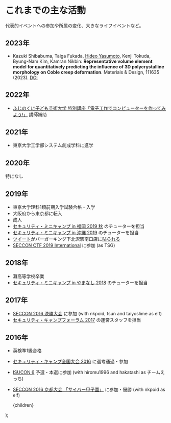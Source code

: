 
# これまでの主な活動

代表的イベントへの参加や所属の変化、大きなライフイベントなど。

## 2023年

* Kazuki Shibabuma, Taiga Fukada, <u>Hideo Yasumoto</u>, Kenji Tokuda, Byung-Nam Kim, Kamran Nikbin: **Representative volume element model for quantitatively predicting the influence of 3D polycrystalline morphology on Coble creep deformation**. Materials & Design, 111635 (2023). [DOI](https://doi.org/10.1016/j.matdes.2023.111635)

## 2022年

* [ふじのくに子ども芸術大学 特別講座「電子工作でコンピューターを作ってみよう!」](https://www.fkac.jp/kouza2022/detail.html?id=nw1651114807) 講師補助

## 2021年

* 東京大学工学部システム創成学科に進学

## 2020年

特になし

## 2019年

* 東京大学理科1類前期入学試験合格・入学
* 大阪府から東京都に転入
* 成人
* [セキュリティ・ミニキャンプ in 福岡 2019 秋](https://www.security-camp.or.jp/minicamp/fukuoka2019a.html) のチューターを担当
* [セキュリティ・ミニキャンプ in 沖縄 2019](https://www.security-camp.or.jp/minicamp/okinawa2019.html) のチューターを担当
* [ツイート](https://twitter.com/hideo54/status/1130030449638559744)がバーガーキング下北沢駅南口店に[貼られる](https://twitter.com/hideo54/status/1204218275233558528)
* [SECCON CTF 2019 International](https://www.seccon.jp/2019/akihabara/#ctf) に参加 (as TSG)

## 2018年

* 灘高等学校卒業
* [セキュリティ・ミニキャンプ in やまなし 2018](https://www.security-camp.or.jp/minicamp/yamanashi2018.html) のチューターを担当

## 2017年
* [SECCON 2016 決勝大会](http://2016.seccon.jp/news/#140) に参加 (with nkpoid, tsun and taiyoslime as elf)
* [セキュリティ・キャンプフォーラム 2017](https://www.ipa.go.jp/jinzai/camp/2016/forum2017.html) の運営スタッフを担当

## 2016年

* 英検準1級合格
* [セキュリティ・キャンプ全国大会 2016](https://www.ipa.go.jp/jinzai/camp/2016/zenkoku2016.html) に選考通過・参加
* [ISUCON 6](http://isucon.net/archives/48465737.html) 予選・本選に参加 (with hiromu1996 and hakatashi as チームえっち)
* [SECCON 2016 京都大会 「サイバー甲子園」](http://2016.seccon.jp/news/#121) に参加・優勝 (with nkpoid as elf)

    <Layout title='活動 | hideo54.com'>
        {children}
    </Layout>
);

